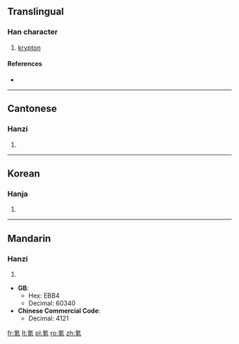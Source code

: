 ==Translingual==

===Han character===
{{Han char|rn=84|rad=气|as=07|sn=11|four=8021<sub>7</sub>|canj=人弓十口山 (ONJRU)}}

# [[krypton]]

====References====
* {{Han ref|kx=0600.011|dkj=17067|hdz=32012.020|uh=6C2A|ud=27690|bh=D5DF|bd=54751}}

----

==Cantonese==

===Hanzi===
{{yue-hanzi|jyut=|y=hak1}}

# {{defn|lang=yue|sort=气07}}
----

==Korean==

===Hanja===
{{ko-hanja|hangeul=극|eumhun=|rv=geuk|mr=kŭk|y=kuk}}

# {{defn|lang=ko|sort=气07}}
----

==Mandarin==

===Hanzi===
{{cmn-hanzi|pin=[[kè]] ([[ke4]])|wg=k'o<sup>4</sup>}}

# {{defn|lang=cmn|sort=气07}}

* '''GB''':
** Hex: EBB4
** Decimal: 60340
* '''Chinese Commercial Code''':
** Decimal: 4121

[[fr:氪]]
[[lt:氪]]
[[pl:氪]]
[[ro:氪]]
[[zh:氪]]